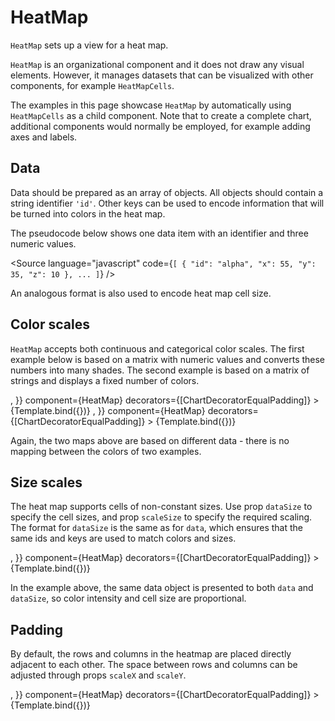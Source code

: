 
# HeatMap

<Meta title="Addons/Matrix/HeatMap" />


`HeatMap` sets up a view for a heat map.

<ArgsTable of={HeatMap} />

`HeatMap` is an organizational component and it does not draw any visual elements. However, it manages datasets that can be visualized with other components, for example `HeatMapCells`.

The examples in this page showcase `HeatMap` by automatically using `HeatMapCells` as a child component. Note that to create a complete chart, additional components would normally be employed, for example adding axes and labels.

## Data

Data should be prepared as an array of objects. All objects should contain a string identifier `'id'`. Other keys can be used to encode information that will be turned into colors in the heat map.

The pseudocode below shows one data item with an identifier and three numeric values.

<Source
    language="javascript"
    code={`
[
  {
    "id": "alpha",
    "x": 55,
    "y": 35,
    "z": 10
  },
  ...
]
`}
/>

An analogous format is also used to encode heat map cell size.

## Color scales

`HeatMap` accepts both continuous and categorical color scales. The first example below is based on a matrix with numeric values and converts these numbers into many shades. The second example is based on a matrix of strings and displays a fixed number of colors.

<Canvas>
    <Story
        name="default"
        args={{
            ...commonProps,
            children: <HeatMapCells />,
        }}
        component={HeatMap}
        decorators={[ChartDecoratorEqualPadding]}
    >
        {Template.bind({})}
    </Story>
    <Story
        name="categorical"
        args={{
            ...commonCategoricalProps,
            children: <HeatMapCells />,
        }}
        component={HeatMap}
        decorators={[ChartDecoratorEqualPadding]}
    >
        {Template.bind({})}
    </Story>
</Canvas>

Again, the two maps above are based on different data - there is no mapping between the colors of two examples.

## Size scales

The heat map supports cells of non-constant sizes. Use prop `dataSize` to specify the cell sizes, and prop `scaleSize` to specify the required scaling. The format for `dataSize` is the same as for `data`, which ensures that the same ids and keys are used to match colors and sizes.

<Canvas>
    <Story
        name="size"
        args={{
            ...commonProps,
            dataSize: commonProps.data,
            children: <HeatMapCells />,
        }}
        component={HeatMap}
        decorators={[ChartDecoratorEqualPadding]}
    >
        {Template.bind({})}
    </Story>
</Canvas>

In the example above, the same data object is presented to both `data` and `dataSize`, so color intensity and cell size are proportional.

## Padding

By default, the rows and columns in the heatmap are placed directly adjacent to each other. The space between rows and columns can be adjusted through props `scaleX` and `scaleY`.

<Canvas>
    <Story
        name="padding"
        args={{
            ...commonProps,
            scaleX: { variant: 'band', padding: 0.15 },
            scaleY: { variant: 'band', padding: 0.15 },
            children: <HeatMapCells />,
        }}
        component={HeatMap}
        decorators={[ChartDecoratorEqualPadding]}
    >
        {Template.bind({})}
    </Story>
</Canvas>
